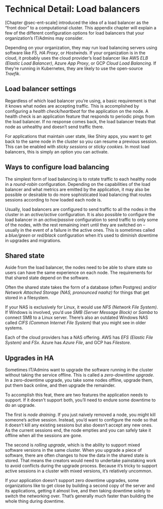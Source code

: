 # Technical Detail: Load balancers {#sec-append-lb}

[Chapter @sec-ent-scale] introduced the idea of a load balancer as the
"front door" to a computational cluster. This appendix chapter will
explain a few of the different configuration options for load balancers
that your organization's IT/Admins may consider.

Depending on your organization, they may run load balancing servers
using software like *F5*, *HA Proxy*, or *Hostwinds*. If your
organization is in the cloud, it probably uses the cloud provider's load
balancer like AWS *ELB* *(Elastic Load Balancer)*, Azure *App Proxy*, or
GCP *Cloud Load Balancing*. If they're running in Kubernetes, they are
likely to use the open-source *Traefik*.

## Load balancer settings

Regardless of which load balancer you're using, a basic requirement is
that it knows what nodes are accepting traffic. This is accomplished by
configuring a *health check/heartbeat* for the application on the node.
A health check is an application feature that responds to periodic pings
from the load balancer. If no response comes back, the load balancer
treats that node as unhealthy and doesn't send traffic there.

For applications that maintain user state, like Shiny apps, you want to
get back to the same node in the cluster so you can resume a previous
session. This can be enabled with *sticky sessions* or *sticky cookies*.
In most load balancers, this is simply an option you can activate.

## Ways to configure load balancing

The simplest form of load balancing is to rotate traffic to each healthy
node in a *round-robin* configuration. Depending on the capabilities of
the load balancer and what metrics are emitted by the application, it
may also be possible or desirable to do more sophisticated load
balancing that routes sessions according to how loaded each node is.

Usually, load balancers are configured to send traffic to all the nodes
in the cluster in an *active/active* configuration. It is also possible
to configure the load balancer in an *active/passive* configuration to
send traffic to only some of the nodes, with the rest remaining inert
until they are switched on -- usually in the event of a failure in the
active ones. This is sometimes called a *blue/green* or *red/black*
configuration when it's used to diminish downtime in upgrades and
migrations.

## Shared state

Aside from the load balancer, the nodes need to be able to share state
so users can have the same experience on each node. The requirements for
that shared state depend on the software.

Often the shared state takes the form of a database (often Postgres)
and/or *Network Attached Storage (NAS, pronounced naahz)* for things
that get stored in a filesystem.

If your NAS is exclusively for Linux, it would use *NFS (Network File
System)*. If Windows is involved, you'd use *SMB (Server Message Block)*
or *Samba* to connect SMB to a Linux server. There's also an outdated
Windows NAS called *CIFS (Common Internet File System)* that you might
see in older systems.

Each of the cloud providers has a NAS offering. AWS has *EFS (Elastic
File System)* and *FSx*. Azure has *Azure File*, and GCP has
*Filestore*.

## Upgrades in HA

Sometimes IT/Admins want to upgrade the software running in the cluster
without taking the service offline. This is called a *zero-downtime
upgrade*. In a zero-downtime upgrade, you take some nodes offline,
upgrade them, put them back online, and then upgrade the remainder.

To accomplish this feat, there are two features the application needs to
support. If it doesn't support both, you'll need to endure some downtime
to do an upgrade.

The first is *node draining*. If you just naively removed a node, you
might kill someone's active session. Instead, you'd want to configure
the node so that it doesn't kill any existing sessions but also doesn't
accept any new ones. As the current sessions end, the node empties and
you can safely take it offline when all the sessions are gone.

The second is *rolling upgrade*, which is the ability to support mixed
software versions in the same cluster. When you upgrade a piece of
software, there are often changes to how the data in the shared state is
stored. That means the creators would need to undertake painstaking work
to avoid conflicts during the upgrade process. Because it's tricky to
support active sessions in a cluster with mixed versions, it's
relatively uncommon.

If your application doesn't support zero downtime upgrades, some
organizations like to get close by building a second copy of the server
and its applications, getting it almost live, and then taking downtime
solely to switch the networking over. That's generally much faster than
building the whole thing during downtime.
